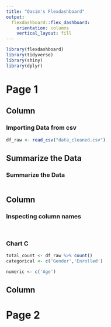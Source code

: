 ```yaml
---
title: "Qasim's Flexdashboard"
output: 
  flexdashboard::flex_dashboard:
    orientation: columns
    vertical_layout: fill
---
```


```r
library(flexdashboard)
library(tidyverse)
library(shiny)
library(dplyr)
```
# Page 1
Column
-----------------------------------------------------------------------


### Importing Data from csv
```r
df_raw <- read_csv("data_cleaned.csv")


```


## Summarize the Data
### Summarize the Data
```r



```

Column 
-----------------------------------------------------------------------

### Inspecting column names

```r


```


```r



```

### Chart C

```r


total_count <- df_raw %>% count()
categorical <- c('Gender','Enrolled')

numeric <- c('Age')


```


Column{.sidebar} 
-----------------------------------------------------------------------


# Page 2
